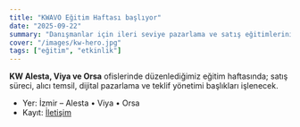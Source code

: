 ```yaml
---
title: "KWAVO Eğitim Haftası başlıyor"
date: "2025-09-22"
summary: "Danışmanlar için ileri seviye pazarlama ve satış eğitimlerini kapsayan program yayında."
cover: "/images/kw-hero.jpg"
tags: ["eğitim", "etkinlik"]
---
```


**KW Alesta, Viya ve Orsa** ofislerinde düzenlediğimiz eğitim haftasında; satış süreci, alıcı temsil, dijital pazarlama ve teklif yönetimi başlıkları işlenecek.

- Yer: İzmir – Alesta • Viya • Orsa
- Kayıt: [İletişim](/contact)